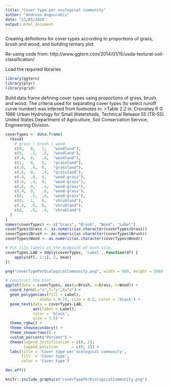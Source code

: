```yaml
---
title: "Cover type per ecological community"
author: "Andreas Angourakis"
date: "23/05/2020"
output: html_document
---
```


Creating definitions for cover types according to proportions of grass, brush and wood, and building ternary plot.

Re-using code from: http://www.ggtern.com/2014/01/15/usda-textural-soil-classification/

Load the required libraries

```r
library(ggtern)
library(plyr)
library(grid)
```

Build data frame defining cover types using proportions of grass, brush, and wood. The criteria used for separating cover types (to select runoff curve number) was inferred from footnotes in:
>Table 2.2 in: Cronshey R G 1986 Urban Hydrology for Small Watersheds, Technical Release 55 (TR-55). United States Department of Agriculture, Soil Conservation Service, Engineering Division.

```r
coverTypes <- data.frame(
  rbind(
    # grass | brush | wood
    c(0,   0,   1,   "woodland"),
    c(0,   .5,  .5,  "woodland"),
    c(.4,  0,   .6,  "woodland"),
    c(1,   0,   0,   "grassland"),
    c(.6,  .4,  0,   "grassland"),
    c(.6,  0,   .4,  "grassland"),
    c(.4,  .6,  0,   "wood-grass"),
    c(.6,  .4,  0,   "wood-grass"),
    c(.6,  0,   .4,  "wood-grass"),
    c(.4,  0,   .6,  "wood-grass"),
    c(0,   .5,  .5,  "wood-grass"),
    c(0,   1,   0,   "shrubland"),
    c(.4,  .6,  0,   "shrubland"),
    c(0,   .5,  .5,  "shrubland")
  )
)
names(coverTypes) <- c("Grass", "Brush", "Wood", "Label")
coverTypes$Grass <- as.numeric(as.character(coverTypes$Grass))
coverTypes$Brush <- as.numeric(as.character(coverTypes$Brush))
coverTypes$Wood <- as.numeric(as.character(coverTypes$Wood))
```

```r
# Put tile labels at the midpoint of each tile.
coverTypes.LAB = ddply(coverTypes, 'Label', function(df) {
    apply(df[, 1:3], 2, mean)
})
```

```r
png("coverTypePerEcologicalCommunity.png", width = 600, height = 500)

# Construct the plot.
ggplot(data = coverTypes, aes(y=Brush, x=Grass, z=Wood)) +
  coord_tern(L="x",T="y",R="z") +
  geom_polygon(aes(fill = Label), 
               alpha = 0.75, size = 0.5, color = 'black') +
  geom_text(data = coverTypes.LAB,
            aes(label = Label),
            color = 'black',
            size = 3.5) +
  theme_rgbw() +
  theme_showsecondary() +
  theme_showarrows() +
  custom_percent("Percent") +
  theme(legend.justification = c(0, 1),
        legend.position      = c(0, 1)) +
  labs(title = 'Cover type per ecological community',
       fill  = 'Cover type',
       color = 'Cover type')

dev.off()
```

```r
knitr::include_graphics("coverTypePerEcologicalCommunity.png")
```
